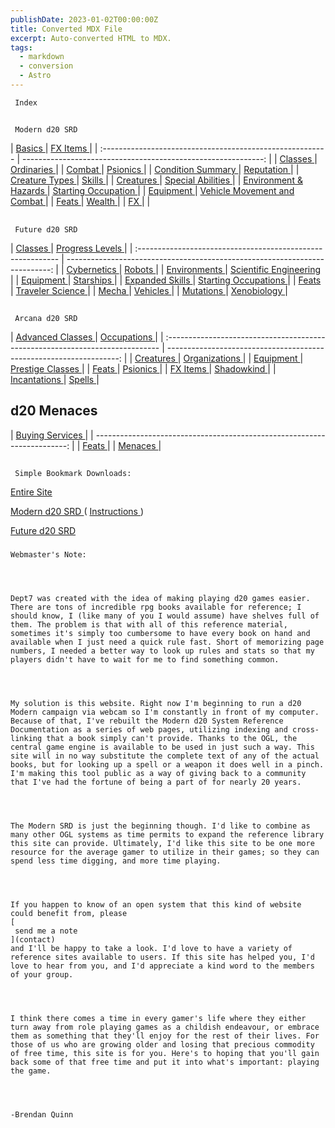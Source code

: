 ```yaml
---
publishDate: 2023-01-02T00:00:00Z
title: Converted MDX File
excerpt: Auto-converted HTML to MDX.
tags:
  - markdown
  - conversion
  - Astro
---
```


     Index

##

     Modern d20 SRD

| [
Basics
](modern-d20-srd-basics-index) | [
FX Items
](modern-d20-srd-fx-items-index) |
| :-------------------------------------------------------- | ------------------------------------------------------------: |
| [
Classes
](modern-d20-srd-classes-index) | [
Ordinaries
](modern-d20-srd-ordinaries-index) |
| [
Combat
](modern-d20-srd-combat-index) | [
Psionics
](modern-d20-srd-psionics-index) |
| [
Condition Summary
](modern-d20-srd-conditions-index) | [
Reputation
](modern-d20-srd-reputation-index) |
| [
Creature Types
](modern-d20-srd-creature-types-index) | [
Skills
](modern-d20-srd-skills-index) |
| [
Creatures
](modern-d20-srd-creatures-index) | [
Special Abilities
](modern-d20-srd-special-abilities-index) |
| [
Environment & Hazards
](modern-d20-srd-environment-hazards-index) | [
Starting Occupation
](modern-d20-srd-starting-occupation-index) |
| [
Equipment
](modern-d20-srd-equipment-index) | [
Vehicle Movement and Combat
](modern-d20-srd-vehicle-movement-and-combat-index) |
| [
Feats
](modern-d20-srd-feats-index) | [
Wealth
](modern-d20-srd-wealth-index) |
| [
FX
](modern-d20-srd-fx-index) | |

##

     Future d20 SRD

| [
Classes
](future-d20-srd-classes-index) | [
Progress Levels
](future-d20-srd-progress-levels-index) |
| :---------------------------------------------------------- | --------------------------------------------------------------------------: |
| [
Cybernetics
](future-d20-srd-cybernetics-index) | [
Robots
](future-d20-srd-robots-index) |
| [
Environments
](future-d20-srd-environments-index) | [
Scientific Engineering
](future-d20-srd-scientific-engineering-index) |
| [
Equipment
](future-d20-srd-equipment-index) | [
Starships
](future-d20-srd-starships-index) |
| [
Expanded Skills
](future-d20-srd-expanded-skills-index) | [
Starting Occupations
](future-d20-srd-starting-occupations-index) |
| [
Feats
](future-d20-srd-feats-index) | [
Traveler Science
](future-d20-srd-traveler-science-index) |
| [
Mecha
](future-d20-srd-mecha-index) | [
Vehicles
](future-d20-srd-vehicles-index) |
| [
Mutations
](future-d20-srd-mutations-index) | [
Xenobiology
](future-d20-srd-xenobiology-index) |

##

     Arcana d20 SRD

| [
Advanced Classes
](arcana-d20-srd-advanced-classes-index) | [
Occupations
](arcana-d20-srd-occupations-index) |
| :---------------------------------------------------------------------------- | ------------------------------------------------------------------: |
| [
Creatures
](arcana-d20-srd-creatures-index) | [
Organizations
](arcana-d20-srd-organizations-index) |
| [
Equipment
](arcana-d20-srd-equipment-index) | [
Prestige Classes
](arcana-d20-srd-prestige-classes-index) |
| [
Feats
](arcana-d20-srd-feats-index) | [
Psionics
](arcana-d20-srd-psionics-index) |
| [
FX Items
](arcana-d20-srd-fx-items-index) | [
Shadowkind
](arcana-d20-srd-shadowkind-index) |
| [
Incantations
](arcana-d20-srd-incantations-index) | [
Spells
](arcana-d20-srd-spells-index) |

## d20 Menaces  

| [
Buying Services
](menaces-d20-buying-services-index) |
| -----------------------------------------------------------------------: |
| [
Feats
](menaces-d20-feats-index) |
| [
Menaces
](menaces-d20-menaces-index) |

##

     Simple Bookmark Downloads:

[
Entire Site
](bookmarks-d20resources-zip-index)

[
Modern d20 SRD
](bookmarks-modern-d20-srd-zip-index)
(
[
Instructions
](bookmarks-index)
)

[
Future d20 SRD
](bookmarks-future-d20-srd-zip-index)

###

    Webmaster's Note:




    Dept7 was created with the idea of making playing d20 games easier. There are tons of incredible rpg books available for reference; I should know, I (like many of you I would assume) have shelves full of them. The problem is that with all of this reference material, sometimes it's simply too cumbersome to have every book on hand and available when I just need a quick rule fast. Short of memorizing page numbers, I needed a better way to look up rules and stats so that my players didn't have to wait for me to find something common.




    My solution is this website. Right now I'm beginning to run a d20 Modern campaign via webcam so I'm constantly in front of my computer. Because of that, I've rebuilt the Modern d20 System Reference Documentation as a series of web pages, utilizing indexing and cross-linking that a book simply can't provide. Thanks to the OGL, the central game engine is available to be used in just such a way. This site will in no way substitute the complete text of any of the actual books, but for looking up a spell or a weapon it does well in a pinch. I'm making this tool public as a way of giving back to a community that I've had the fortune of being a part of for nearly 20 years.




    The Modern SRD is just the beginning though. I'd like to combine as many other OGL systems as time permits to expand the reference library this site can provide. Ultimately, I'd like this site to be one more resource for the average gamer to utilize in their games; so they can spend less time digging, and more time playing.




    If you happen to know of an open system that this kind of website could benefit from, please
    [
     send me a note
    ](contact)
    and I'll be happy to take a look. I'd love to have a variety of reference sites available to users. If this site has helped you, I'd love to hear from you, and I'd appreciate a kind word to the members of your group.




    I think there comes a time in every gamer's life where they either turn away from role playing games as a childish endeavour, or embrace them as something that they'll enjoy for the rest of their lives. For those of us who are growing older and losing that precious commodity of free time, this site is for you. Here's to hoping that you'll gain back some of that free time and put it into what's important: playing the game.




    -Brendan Quinn
